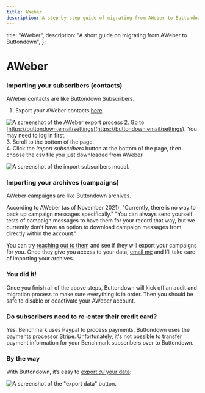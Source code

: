 ```yaml
---
title: AWeber
description: A step-by-step guide of migrating from AWeber to Buttondown
---
```




  title: "AWeber",
  description: "A short guide on migrating from AWeber to Buttondown",
};

# AWeber

### Importing your subscribers (contacts)

<Notice variant="info">
AWeber contacts are like Buttondown Subscribers.
</Notice>
&nbsp;

1. Export your AWeber contacts [here](https://help.aweber.com/hc/en-us/articles/204028816-How-do-I-export-my-subscribers-).

![A screenshot of the AWeber export process](/images/migration-guides/aweber-export.png)
2. Go to [https://buttondown.email/settings](https://buttondown.email/settings). You may need to log in first.  
3. Scroll to the bottom of the page.  
4. Click the _Import subscribers_ button at the bottom of the page, then choose the csv file you just downloaded from AWeber

![A screenshot of the import subscribers modal.](/images/import-subscribers.png)


### Importing your archives (campaigns)

<Notice variant="info">
AWeber campaigns are like Buttondown archives.
</Notice>

According to AWeber (as of November 2021), "Currently, there is no way to back up campaign messages specifically." "You can always send yourself tests of campaign messages to have them for your record that way, but we currently don't have an option to download campaign messages from directly within the account."

You can try [reaching out to them](https://www.aweber.com/contact-us.htm) and see if they will export your campaigns for you. Once they give you access to your data, [email me](mailto:justin@buttondown.email) and I’ll take care of importing your archives.


### You did it!

Once you finish all of the above steps, Buttondown will kick off an audit and migration process to make sure everything is in order. Then you should be safe to disable or deactivate your AWeber account.


### Do subscribers need to re-enter their credit card?

Yes. Benchmark uses Paypal to process payments. Buttondown uses the payments processor [Stripe](https://stripe.com/). Unfortunately, it's not possible to transfer payment information for your Benchmark subscribers over to Buttondown.


### By the way

With Buttondown, it’s easy to [export _all_ your data](https://docs.buttondown.email/odds-and-ends/exporting-your-data):

![A screenshot of the "export data" button.](/images/exporting.png)
